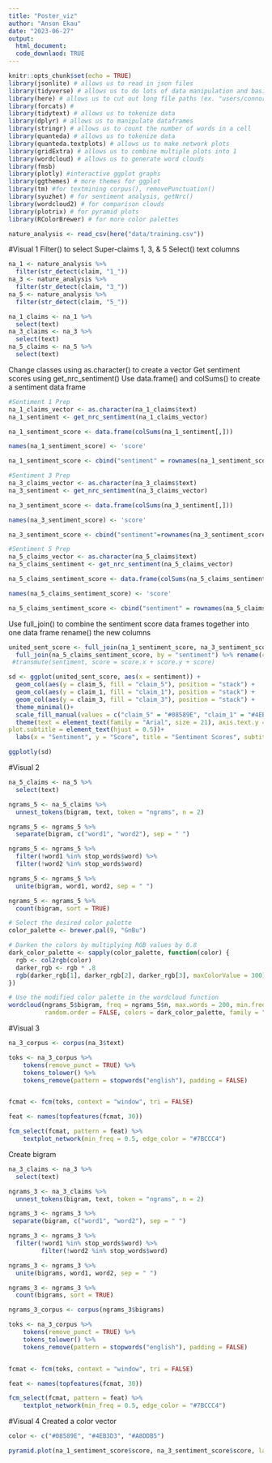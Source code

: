 ```yaml
---
title: "Poster_viz"
author: "Anson Ekau"
date: "2023-06-27"
output:
  html_document:
  code_downlaod: TRUE
---
```


```r
knitr::opts_chunk$set(echo = TRUE)
library(jsonlite) # allows us to read in json files
library(tidyverse) # allows us to do lots of data manipulation and basic data science
library(here) # allows us to cut out long file paths (ex. "users/connor/dowloads/etc")
library(forcats) # 
library(tidytext) # allows us to tokenize data 
library(dplyr) # allows us to manipulate dataframes
library(stringr) # allows us to count the number of words in a cell
library(quanteda) # allows us to tokenize data
library(quanteda.textplots) # allows us to make network plots
library(gridExtra) # allows us to combine multiple plots into 1
library(wordcloud) # allows us to generate word clouds
library(fmsb)
library(plotly) #interactive ggplot graphs
library(ggthemes) # more themes for ggplot
library(tm) #for textmining corpus(), removePunctuation()
library(syuzhet) # for sentiment analysis, getNrc()
library(wordcloud2) # for comparison clouds 
library(plotrix) # for pyramid plots
library(RColorBrewer) # for more color palettes

```

```r
nature_analysis <- read_csv(here("data/training.csv"))
```

#Visual 1
Filter() to select Super-claims 1, 3, & 5
Select() text columns
```r
na_1 <- nature_analysis %>%
  filter(str_detect(claim, "1_"))
na_3 <- nature_analysis %>%
  filter(str_detect(claim, "3_"))
na_5 <- nature_analysis %>%
  filter(str_detect(claim, "5_"))

na_1_claims <- na_1 %>% 
  select(text)
na_3_claims <- na_3 %>% 
  select(text)
na_5_claims <- na_5 %>% 
  select(text)

```

Change classes using as.character() to create a vector
Get sentiment scores using get_nrc_sentiment()
Use data.frame() and colSums() to create a sentiment data frame

```r
#Sentiment 1 Prep
na_1_claims_vector <- as.character(na_1_claims$text)
na_1_sentiment <- get_nrc_sentiment(na_1_claims_vector)

na_1_sentiment_score <- data.frame(colSums(na_1_sentiment[,]))

names(na_1_sentiment_score) <- 'score'

na_1_sentiment_score <- cbind("sentiment" = rownames(na_1_sentiment_score), na_1_sentiment_score)

#Sentiment 3 Prep
na_3_claims_vector <- as.character(na_3_claims$text)
na_3_sentiment <- get_nrc_sentiment(na_3_claims_vector)

na_3_sentiment_score <- data.frame(colSums(na_3_sentiment[,]))

names(na_3_sentiment_score) <- 'score'

na_3_sentiment_score <- cbind("sentiment"=rownames(na_3_sentiment_score), na_3_sentiment_score)

#Sentiment 5 Prep
na_5_claims_vector <- as.character(na_5_claims$text)
na_5_claims_sentiment <- get_nrc_sentiment(na_5_claims_vector)

na_5_claims_sentiment_score <- data.frame(colSums(na_5_claims_sentiment[,]))

names(na_5_claims_sentiment_score) <- 'score'

na_5_claims_sentiment_score <- cbind("sentiment" = rownames(na_5_claims_sentiment_score), na_5_claims_sentiment_score)

```

Use full_join() to combine the sentiment score data frames together into one data frame
rename() the new columns
```r
united_sent_score <- full_join(na_1_sentiment_score, na_3_sentiment_score, by = "sentiment") %>% 
  full_join(na_5_claims_sentiment_score, by = "sentiment") %>% rename(claim_1 = score.x, claim_3 = score.y, claim_5 = score) #%>% 
 #transmute(sentiment, score = score.x + score.y + score)

```

```r
sd <- ggplot(united_sent_score, aes(x = sentiment)) +
  geom_col(aes(y = claim_5, fill = "claim_5"), position = "stack") +
  geom_col(aes(y = claim_1, fill = "claim_1"), position = "stack") +
  geom_col(aes(y = claim_3, fill = "claim_3"), position = "stack") +
  theme_minimal()+
  scale_fill_manual(values = c("claim_5" = "#08589E", "claim_1" = "#4EB3D3", "claim_3" = "#A8DDB5")) +
  theme(text = element_text(family = "Arial", size = 21), axis.text.y = element_text(family = "Arial", size = 21), axis.title = element_text(family = "Arial", size = 30), plot.title = element_text(hjust = 0.5),
plot.subtitle = element_text(hjust = 0.5))+
  labs(x = "Sentiment", y = "Score", title = "Sentiment Scores", subtitle = "Super Claims 1, 3, & 5", fill = "Claim")

ggplotly(sd)
```

#Visual 2

```r
na_5_claims <- na_5 %>% 
  select(text)

ngrams_5 <- na_5_claims %>% 
  unnest_tokens(bigram, text, token = "ngrams", n = 2)

ngrams_5 <- ngrams_5 %>% 
  separate(bigram, c("word1", "word2"), sep = " ")

ngrams_5 <- ngrams_5 %>% 
  filter(!word1 %in% stop_words$word) %>% 
  filter(!word2 %in% stop_words$word)

ngrams_5 <- ngrams_5 %>% 
  unite(bigram, word1, word2, sep = " ")

ngrams_5 <- ngrams_5 %>% 
  count(bigram, sort = TRUE)
```

```r
# Select the desired color palette
color_palette <- brewer.pal(9, "GnBu")

# Darken the colors by multiplying RGB values by 0.8
dark_color_palette <- sapply(color_palette, function(color) {
  rgb <- col2rgb(color)
  darker_rgb <- rgb * .8
  rgb(darker_rgb[1], darker_rgb[2], darker_rgb[3], maxColorValue = 300)
})

# Use the modified color palette in the wordcloud function
wordcloud(ngrams_5$bigram, freq = ngrams_5$n, max.words = 200, min.freq = 5, 
          random.order = FALSE, colors = dark_color_palette, family = "Avenir")

```

#Visual 3
```r
na_3_corpus <- corpus(na_3$text)

toks <- na_3_corpus %>%
    tokens(remove_punct = TRUE) %>%
    tokens_tolower() %>%
    tokens_remove(pattern = stopwords("english"), padding = FALSE)


fcmat <- fcm(toks, context = "window", tri = FALSE)

feat <- names(topfeatures(fcmat, 30))

fcm_select(fcmat, pattern = feat) %>%
    textplot_network(min_freq = 0.5, edge_color = "#7BCCC4")
```
Create bigram
```r
na_3_claims <- na_3 %>% 
  select(text)

ngrams_3 <- na_3_claims %>% 
  unnest_tokens(bigram, text, token = "ngrams", n = 2)

ngrams_3 <- ngrams_3 %>% 
 separate(bigram, c("word1", "word2"), sep = " ")

ngrams_3 <- ngrams_3 %>% 
  filter(!word1 %in% stop_words$word) %>% 
         filter(!word2 %in% stop_words$word)

ngrams_3 <- ngrams_3 %>% 
  unite(bigrams, word1, word2, sep = " ")

ngrams_3 <- ngrams_3 %>% 
  count(bigrams, sort = TRUE)

```

```r
ngrams_3_corpus <- corpus(ngrams_3$bigrams)

toks <- na_3_corpus %>%
    tokens(remove_punct = TRUE) %>%
    tokens_tolower() %>%
    tokens_remove(pattern = stopwords("english"), padding = FALSE)


fcmat <- fcm(toks, context = "window", tri = FALSE)

feat <- names(topfeatures(fcmat, 30))

fcm_select(fcmat, pattern = feat) %>%
    textplot_network(min_freq = 0.5, edge_color = "#7BCCC4")

```

#Visual 4
Created a color vector
```r
color <- c("#08589E", "#4EB3D3", "#A8DDB5")
```

```r
pyramid.plot(na_1_sentiment_score$score, na_3_sentiment_score$score, labels = na_1_sentiment_score$sentiment, main = "Sentiment Comparison for Claims 1 & 3", gap = 250, top.labels = c("Super Claim 1: CC is Not Happening", "Sentiment", "Super Claim 3: CC is Not Bad"), show.values = TRUE, unit = "Score", ppmar = c(8,4,8,4), lxcol = brewer.pal(5, "YlGnBu"), rxcol = brewer.pal(5, "YlGnBu"))
```



